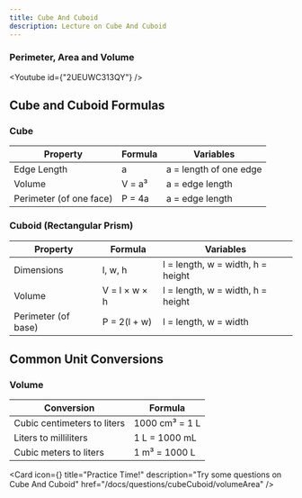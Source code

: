 ```yaml
---
title: Cube And Cuboid
description: Lecture on Cube And Cuboid
---
```




### Perimeter, Area and Volume

<Youtube id={"2UEUWC313QY"} />

## Cube and Cuboid Formulas

### Cube

| Property                | Formula | Variables              |
| ----------------------- | ------- | ---------------------- |
| Edge Length             | a       | a = length of one edge |
| Volume                  | V = a³  | a = edge length        |
| Perimeter (of one face) | P = 4a  | a = edge length        |

### Cuboid (Rectangular Prism)

| Property            | Formula       | Variables                         |
| ------------------- | ------------- | --------------------------------- |
| Dimensions          | l, w, h       | l = length, w = width, h = height |
| Volume              | V = l × w × h | l = length, w = width, h = height |
| Perimeter (of base) | P = 2(l + w)  | l = length, w = width             |

## Common Unit Conversions

### Volume

| Conversion                  | Formula        |
| --------------------------- | -------------- |
| Cubic centimeters to liters | 1000 cm³ = 1 L |
| Liters to milliliters       | 1 L = 1000 mL  |
| Cubic meters to liters      | 1 m³ = 1000 L  |

<Cards>

<Card
  icon={<FileQuestion />}
  title="Practice Time!"
  description="Try some questions on Cube And Cuboid"
  href="/docs/questions/cubeCuboid/volumeArea"
/>
</Cards>
